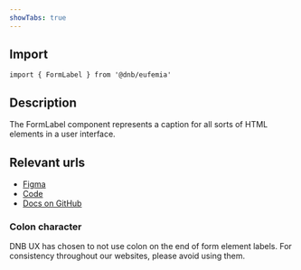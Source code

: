 ```yaml
---
showTabs: true
---
```


## Import

```tsx
import { FormLabel } from '@dnb/eufemia'
```

## Description

The FormLabel component represents a caption for all sorts of HTML elements in a user interface.

## Relevant urls

- [Figma](https://www.figma.com/design/cdtwQD8IJ7pTeE45U148r1/%F0%9F%92%BB-Eufemia---Web?node-id=44978-544)
- [Code](https://github.com/dnbexperience/eufemia/tree/main/packages/dnb-eufemia/src/components/form-label)
- [Docs on GitHub](https://github.com/dnbexperience/eufemia/tree/main/packages/dnb-design-system-portal/src/docs/uilib/components/form-label)

### Colon character

DNB UX has chosen to not use colon on the end of form element labels. For consistency throughout our websites, please avoid using them.
